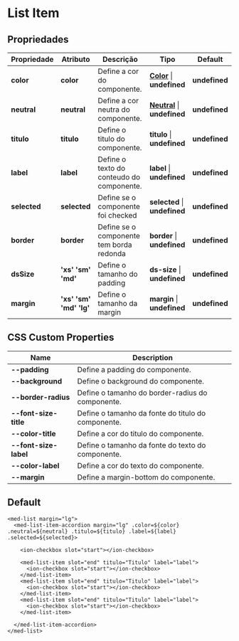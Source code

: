 
<Meta title="Components/Global/List Item Accordion/Usage" />

# List Item

## Propriedades

| Propriedade  | Atributo    | Descrição                                   | Tipo                                                                                                                 | Default       |
| ------------ | ----------- | ------------------------------------------- | -------------------------------------------------------------------------------------------------------------------- | ------------- |
| **color**    | **color**   | Define a cor do componente.                 | **[Color](http://desenv.ordomederi.com/templarios/?path=/story/enums-enums--page#medcolors)**   \| **undefined** | **undefined** |
| **neutral**  | **neutral** | Define a cor neutra do componente.          | **[Neutral](http://desenv.ordomederi.com/templarios/?path=/story/enums-enums--page#medcolors)** \| **undefined** | **undefined** |
| **titulo**   | **titulo**  | Define o titulo do componente.              | **titulo**                                                                                          \| **undefined** | **undefined** |
| **label**    | **label**   | Define o texto do conteudo do componente.   | **label**                                                                                           \| **undefined** | **undefined** |
| **selected** | **selected**| Define se o componente foi checked          | **selected**                                                                                        \| **undefined** | **undefined** |
| **border**   | **border**  | Define se o componente tem borda redonda    | **border**                                                                                          \| **undefined** | **undefined** |
| **dsSize**   | **'xs'  'sm'  'md'** | Define o tamanho do padding        | **ds-size**                                                                                         \| **undefined** | **undefined** |
| **margin**   | **'xs'  'sm'  'md' 'lg'** | Define o tamanho da margin    | **margin**                                                                                          \| **undefined** | **undefined** |


## CSS Custom Properties

| Name                  | Description                                       |
| --------------------- | ------------------------------------------------- |
| **--padding**         | Define a padding do componente.                   |
| **--background**      | Define o background do componente.                |
| **--border-radius**   | Define o tamanho do border-radius do componente.  |
| **--font-size-title** | Define o tamanho da fonte do titulo do componente.|
| **--color-title**     | Define a cor do titulo do componente.             |
| **--font-size-label** | Define o tamanho da fonte do texto do componente. |
| **--color-label**     | Define a cor do texto do componente.              |
| **--margin**          | Define a margin-bottom do componente.              |

## Default

```
<med-list margin="lg">
  <med-list-item-accordion margin="lg" .color=${color} .neutral=${neutral} .titulo=${titulo} .label=${label} .selected=${selected}>

    <ion-checkbox slot="start"></ion-checkbox>

    <med-list-item slot="end" titulo="Titulo" label="label">
      <ion-checkbox slot="start"></ion-checkbox>
    </med-list-item>
    <med-list-item slot="end" titulo="Titulo" label="label">
      <ion-checkbox slot="start"></ion-checkbox>
    </med-list-item>
    <med-list-item slot="end" titulo="Titulo" label="label">
      <ion-checkbox slot="start"></ion-checkbox>
    </med-list-item>

  </med-list-item-accordion>
</med-list>
```

